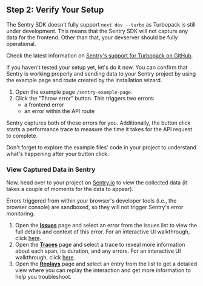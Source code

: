## Step 2: Verify Your Setup

<Expandable title="Are you developing with Turbopack?">

The Sentry SDK doesn't fully support `next dev --turbo` as Turbopack is still under development. This means that the Sentry SDK will not capture any data for the frontend. Other than that, your devserver should be fully operational.

Check the latest information on [Sentry's support for Turbopack on GitHub](https://github.com/getsentry/sentry-javascript/issues/8105).

</Expandable>

If you haven't tested your setup yet, let's do it now. You can confirm that Sentry is working properly and sending data to your Sentry project by using the example page and route created by the installation wizard.

1. Open the example page `/sentry-example-page`.
2. Click the "Throw error" button. This triggers two errors:
   - a frontend error
   - an error within the API route

Sentry captures both of these errors for you. Additionally, the button click starts a performance trace to measure the time it takes for the API request to complete.

<Alert level="success" title="Tip">

Don't forget to explore the example files' code in your project to understand what's happening after your button click.

</Alert>

### View Captured Data in Sentry

Now, head over to your project on [Sentry.io](https://sentry.io) to view the collected data (it takes a couple of moments for the data to appear).

<Alert level="warning" title="Important">

Errors triggered from within your browser's developer tools (i.e., the browser console) are sandboxed, so they will not trigger Sentry's error monitoring.

</Alert>

<Expandable title="Need help locating the captured errors in your Sentry project?">

1. Open the [**Issues**](https://sentry.io/orgredirect/organizations/:orgslug/issues) page and select an error from the issues list to view the full details and context of this error. For an interactive UI walkthrough, click [here](/product/sentry-basics/integrate-frontend/generate-first-error/#ui-walkthrough).
2. Open the [**Traces**](https://sentry.io/orgredirect/organizations/:orgslug/traces) page and select a trace to reveal more information about each span, its duration, and any errors. For an interactive UI walkthrough, click [here](/product/sentry-basics/distributed-tracing/generate-first-error/#ui-walkthrough).
3. Open the [**Replays**](https://sentry.io/orgredirect/organizations/:orgslug/replays) page and select an entry from the list to get a detailed view where you can replay the interaction and get more information to help you troubleshoot.

</Expandable>
